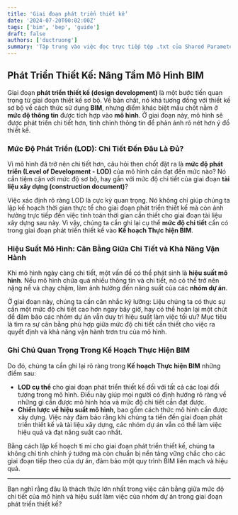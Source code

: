 ```yaml
---
title: 'Giai đoạn phát triển thiết kế'
date: '2024-07-20T00:02:00Z'
tags: ['bim', 'bep', 'guide']
draft: false
authors: ['ductruong']
summary: 'Tập trung vào việc đọc trực tiếp tệp .txt của Shared Parameter để lấy GUID'
---
```


## Phát Triển Thiết Kế: Nâng Tầm Mô Hình BIM

Giai đoạn **phát triển thiết kế (design development)** là một bước tiến quan trọng từ giai đoạn thiết kế sơ bộ. Về bản chất, nó khá tương đồng với thiết kế sơ bộ về cách thức sử dụng **BIM**, nhưng điểm khác biệt mấu chốt nằm ở **mức độ thông tin** được tích hợp vào **mô hình**. Ở giai đoạn này, mô hình sẽ được phát triển chi tiết hơn, tinh chỉnh thông tin để phản ánh rõ nét hơn ý đồ thiết kế.

### Mức Độ Phát Triển (LOD): Chi Tiết Đến Đâu Là Đủ?

Vì mô hình đã trở nên chi tiết hơn, câu hỏi then chốt đặt ra là **mức độ phát triển (Level of Development - LOD)** của mô hình cần đạt đến mức nào? Nó cần tiệm cận với mức độ sơ bộ, hay gần với mức độ chi tiết của giai đoạn **tài liệu xây dựng (construction document)**?

Việc xác định rõ ràng LOD là cực kỳ quan trọng. Nó không chỉ giúp chúng ta lập kế hoạch thời gian thực tế cho giai đoạn phát triển thiết kế mà còn ảnh hưởng trực tiếp đến việc tính toán thời gian cần thiết cho giai đoạn tài liệu xây dựng sau này. Vì vậy, chúng ta cần ghi lại cụ thể **mức độ chi tiết** cần có trong giai đoạn phát triển thiết kế vào **Kế hoạch Thực hiện BIM**.

### Hiệu Suất Mô Hình: Cân Bằng Giữa Chi Tiết và Khả Năng Vận Hành

Khi mô hình ngày càng chi tiết, một vấn đề có thể phát sinh là **hiệu suất mô hình**. Nếu mô hình chứa quá nhiều thông tin và chi tiết, nó có thể trở nên nặng nề và chạy chậm, làm ảnh hưởng đến năng suất của các **nhóm dự án**.

Ở giai đoạn này, chúng ta cần cân nhắc kỹ lưỡng: Liệu chúng ta có thực sự cần một mức độ chi tiết cao hơn ngay bây giờ, hay có thể hoãn lại một chút để đảm bảo các nhóm dự án vẫn duy trì hiệu suất làm việc tối ưu? Mục tiêu là tìm ra sự cân bằng phù hợp giữa mức độ chi tiết cần thiết cho việc ra quyết định và khả năng vận hành trơn tru của mô hình.

### Ghi Chú Quan Trọng Trong Kế Hoạch Thực Hiện BIM

Do đó, chúng ta cần ghi lại rõ ràng trong **Kế hoạch Thực hiện BIM** những điểm sau:

- **LOD cụ thể** cho giai đoạn phát triển thiết kế đối với tất cả các loại đối tượng trong mô hình. Điều này giúp mọi người có định hướng rõ ràng về những gì cần được mô hình hóa và mức độ chi tiết cần đạt được.
- **Chiến lược về hiệu suất mô hình**, bao gồm cách thức mô hình cần được xây dựng. Việc này đảm bảo rằng khi chúng ta tiến đến giai đoạn phát triển thiết kế và tài liệu xây dựng, các nhóm dự án vẫn có thể làm việc hiệu quả và đạt năng suất cao nhất.

Bằng cách lập kế hoạch tỉ mỉ cho giai đoạn phát triển thiết kế, chúng ta không chỉ tinh chỉnh ý tưởng mà còn chuẩn bị nền tảng vững chắc cho các giai đoạn tiếp theo của dự án, đảm bảo một quy trình BIM liền mạch và hiệu quả.

---

Bạn nghĩ rằng đâu là thách thức lớn nhất trong việc cân bằng giữa mức độ chi tiết của mô hình và hiệu suất làm việc của nhóm dự án trong giai đoạn phát triển thiết kế?
